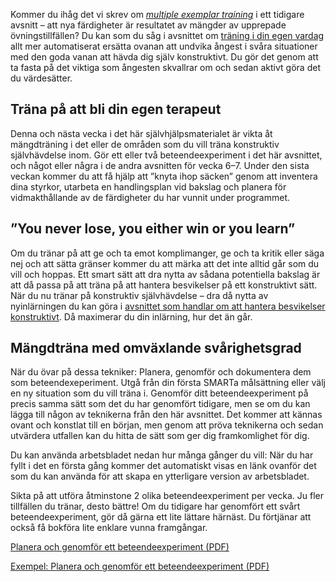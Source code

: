 
Kommer du ihåg det vi skrev om [*multiple exemplar training*](2-4.qmd) i ett tidigare avsnitt --
att nya färdigheter är resultatet av mängder av upprepade
övningstillfällen? Du kan som du såg i avsnittet om [träning i din egen vardag](3-3.qmd) allt
mer automatiserat ersätta ovanan att undvika ångest i svåra situationer
med den goda vanan att hävda dig själv konstruktivt. Du gör det genom
att ta fasta på det viktiga som ångesten skvallrar om och sedan aktivt
göra det du värdesätter.

## Träna på att bli din egen terapeut

Denna och nästa vecka i det här självhjälpsmaterialet är vikta åt
mängdträning i det eller de områden som du vill träna konstruktiv
självhävdelse inom. Gör ett eller två beteendeexperiment i det här avsnittet, och något eller några i de andra avsnitten för vecka 6&ndash;7. Under den sista veckan 
kommer du att få hjälp att ”knyta ihop säcken” genom att inventera
dina styrkor, utarbeta en handlingsplan vid bakslag och planera för
vidmakthållande av de färdigheter du har vunnit under programmet.

## ”You never lose, you either win or you learn”

Om du tränar på att ge och ta emot komplimanger, ge och ta kritik eller säga nej
och att sätta gränser kommer du att märka att det inte alltid går som du vill
och hoppas. Ett smart sätt att dra nytta av sådana potentiella bakslag är att då
passa på att träna på att hantera besvikelser på ett konstruktivt sätt. När du
nu tränar på konstruktiv självhävdelse -- dra då nytta av nyinlärningen du kan
göra i [avsnittet som handlar om att hantera besvikelser konstruktivt](8-0.qmd).
Då maximerar du din inlärning, hur det än går.

## Mängdträna med omväxlande svårighetsgrad

När du övar på dessa tekniker: Planera, genomför och dokumentera dem som
beteendexeperiment. Utgå från din första SMARTa målsättning eller välj en ny
situation som du vill träna i. Genomför ditt beteendeexperiment på precis samma
sätt som det du har genomfört tidigare, men se om du kan lägga till någon av
teknikerna från den här avsnittet. Det kommer att kännas ovant och konstlat till
en början, men genom att pröva teknikerna och sedan utvärdera utfallen kan du
hitta de sätt som ger dig framkomlighet för dig.

Du kan använda arbetsbladet nedan hur många gånger du vill: När du har
fyllt i det en första gång kommer det automatiskt visas en länk ovanför
det som du kan använda för att skapa en ytterligare version av
arbetsbladet.

Sikta på att utföra åtminstone 2 olika beteendeexperiment per vecka. Ju fler tillfällen du tränar, desto bättre! Om du tidigare har
genomfört ett svårt beteendeexperiment, gör då gärna ett lite lättare
härnäst. Du förtjänar att också få bokföra lite enklare vunna
framgångar.

::: {.content-visible when-format="html"}
[Planera och genomför ett beteendeexperiment (PDF)](forms/100respekt-beteendeexperiment.pdf)

[Exempel: Planera och genomför ett beteendeexperiment (PDF)](forms/100respekt-exempel-beteendeexperiment.pdf) 
:::